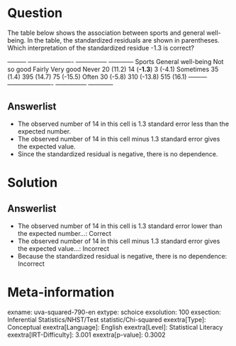 Question
========

The table below shows the association between sports and general well-being. In the table, the standardized residuals are shown in parentheses. Which interpretation of the standardized residue -1.3 is correct?

  --------- ---------------------- --------------- ------------ Sports General well-being Not so good Fairly Very good Never 20 (11.2) 14 (**-1.3**) 3 (-4.1) Sometimes 35 (1.4) 395 (14.7) 75 (-15.5) Often 30 (-5.8) 310 (-13.8) 515 (16.1) --------- ---------------------- --------------- ------------

Answerlist
----------

* The observed number of 14 in this cell is 1.3 standard error less than the expected number.
* The observed number of 14 in this cell minus 1.3 standard error gives the expected value.
* Since the standardized residual is negative, there is no dependence.

Solution
========

Answerlist
----------

* The observed number of 14 in this cell is 1.3 standard error lower than the expected number...: Correct
* The observed number of 14 in this cell minus 1.3 standard error gives the expected value...: Incorrect
* Because the standardized residual is negative, there is no dependence: Incorrect

Meta-information
================
exname: uva-squared-790-en
extype: schoice
exsolution: 100
exsection: Inferential Statistics/NHST/Test statistic/Chi-squared
exextra[Type]: Conceptual
exextra[Language]: English
exextra[Level]: Statistical Literacy
exextra[IRT-Difficulty]: 3.001
exextra[p-value]: 0.3002
